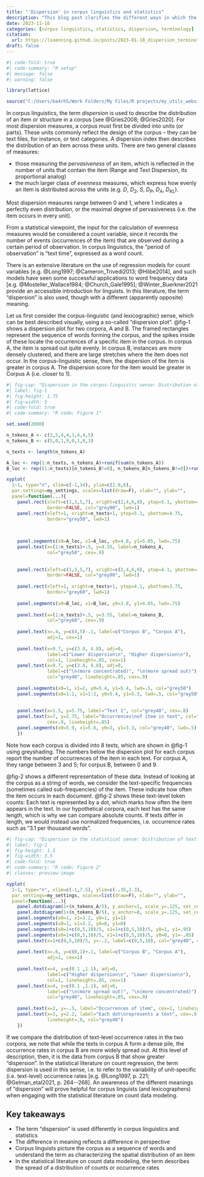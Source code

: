 ```yaml
---
title: "'Dispersion' in corpus linguistics and statistics"
description: "This blog post clarifies the different ways in which the term *dispersion* is used in corpus linguistics and statistics."
date: 2023-11-16
categories: [corpus linguistics, statistics, dispersion, terminology]
citation: 
  url: https://lsoenning.github.io/posts/2023-01-18_dispersion_terminology/
draft: false
---
```


```r
#| code-fold: true
#| code-summary: "R setup"
#| message: false
#| warning: false

library(lattice)

source("C:/Users/ba4rh5/Work Folders/My Files/R projects/my_utils_website.R")
```

In corpus linguistics, the term *dispersion* is used to describe the distribution of an item or structure in a corpus [see @Gries2008; @Gries2020]. For most dispersion measures, a corpus must first be divided into units (or parts). These units commonly reflect the design of the corpus -- they can be text files, for instance, or text categories. A dispersion index then describes the distribution of an item across these units. There are two general classes of measures:

-   those measuring the *pervasiveness* of an item, which is reflected in the number of units that contain the item (Range and Text Dispersion, its proportional analog)
-   the much larger class of *evenness* measures, which express how evenly an item is distributed across the units (e.g. *D*, *D~2~*, *S*, *D~P~*, *D~A~*, *D~KL~*).

Most dispersion measures range between 0 and 1, where 1 indicates a perfectly even distribution, or the maximal degree of pervasiveness (i.e. the item occurs in every unit).

From a statistical viewpoint, the input for the calculation of evenness measures would be considered a count variable, since it records the number of events (occurrences of the item) that are observed during a certain period of observation. In corpus linguistics, the "period of observation" is "text time", expressed as a word count.

There is an extensive literature on the use of regression models for count variables [e.g. @Long1997; @Cameron_Trivedi2013; @Hilbe2014], and such models have seen some successful applications to word frequency data [e.g. @Mosteller_Wallace1984; @Church_Gale1995]; @Winter_Buerkner2021 provide an accessible introduction for linguists. In this literature, the term "dispersion" is also used, though with a different (apparently opposite) meaning.

Let us first consider the corpus-linguistic (and lexicographic) sense, which can be best described visually, using a so-called "dispersion plot". @fig-1 shows a dispersion plot for two corpora, A and B. The framed rectangles represent the sequence of words forming the corpus, and the spikes inside of these locate the occurrences of a specific item in the corpus. In corpus A, the item is spread out quite evenly. In corpus B, instances are more densely clustered, and there are large stretches where the item does not occur. In the corpus-linguistic sense, then, the dispersion of the item is greater in corpus A. The dispersion score for the item would be greater in Corpus A (i.e. closer to 1).

```r
#| fig-cap: "Dispersion in the corpus-linguistic sense: Distribution of word tokens in the corpus."
#| label: fig-1
#| fig-height: 1.75
#| fig-width: 5
#| code-fold: true
#| code-summary: "R code: Figure 1"

set.seed(2000)

n_tokens_A <- c(3,5,4,4,3,4,4,5)
n_tokens_B <- c(5,0,1,9,0,1,0,3)

n_texts <- length(n_tokens_A)

A_loc <- rep(1:n_texts, n_tokens_A)+runif(sum(n_tokens_A))
B_loc <- rep((1:n_texts)[n_tokens_B!=0], n_tokens_B[n_tokens_B!=0])+runif(sum(n_tokens_B))

xyplot(
  1~1, type="n", xlim=c(-1,14), ylim=c(2.8,6),
  par.settings=my_settings, scales=list(draw=F), xlab="", ylab="",
  panel=function(...){
    panel.rect(xleft=c(1,3,5,7), xright=c(2,4,6,8), ytop=5.1, ybottom=4.75, 
               border=FALSE, col="grey90", lwd=1)
    panel.rect(xleft=1, xright=n_texts+1, ytop=5.1, ybottom=4.75, 
               border="grey50", lwd=1)
    

        
    panel.segments(x0=A_loc, x1=A_loc, y0=4.8, y1=5.05, lwd=.75)
    panel.text(x=(1:n_texts)+.5, y=4.55, label=n_tokens_A, 
               col="grey50", cex=.9)
    
    
    panel.rect(xleft=c(1,3,5,7), xright=c(2,4,6,8), ytop=4.1, ybottom=3.75, 
               border=FALSE, col="grey90", lwd=1)
    
    panel.rect(xleft=1, xright=n_texts+1, ytop=4.1, ybottom=3.75, 
               border="grey60", lwd=1)
    
    panel.segments(x0=B_loc, x1=B_loc, y0=3.8, y1=4.05, lwd=.75)
    
    panel.text(x=(1:n_texts)+.5, y=3.55, label=n_tokens_B, 
               col="grey60", cex=.9)
    
    panel.text(x=.4, y=c(4,5)-.1, label=c("Corpus B", "Corpus A"), 
               adj=1, cex=1)
    
    panel.text(x=9.7, y=c(3.8, 4.8), adj=0, 
               label=c("Lower dispersion\n", "Higher dispersion\n"), 
               col=1, lineheight=.85, cex=1)
    panel.text(x=9.7, y=c(3.8, 4.8), adj=0, 
               label=c("\n(more concentrated)", "\n(more spread out)"), 
               col="grey40", lineheight=.85, cex=.9)
    
    panel.segments(x0=1, x1=2, y0=5.4, y1=5.4, lwd=.5, col="grey50")
    panel.segments(x0=1:2, x1=1:2, y0=5.4, y1=5.3, lwd=.5, col="grey50")
    
    
    panel.text(x=1.5, y=5.75, label="Text 1", col="grey40", cex=.8)
    panel.text(x=7, y=2.75, label="Occurrences\nof item in text", col="grey40", 
               cex=.9, lineheight=.85)
    panel.segments(x0=5.9, x1=5.6, y0=3, y1=3.3, col="grey40", lwd=.5)
    })

```

Note how each corpus is divided into 8 texts, which are shown in @fig-1 using greyshading. The numbers below the dispersion plot for each corpus report the number of occurrences of the item in each text. For corpus A, they range between 3 and 5; for corpus B, between 0 and 9.

@fig-2 shows a different representation of these data. Instead of looking at the corpus as a string of words, we consider the text-specific frequencies (sometimes called sub-frequencies) of the item. These indicate how often the item occurs in each document. @fig-2 shows these text-level token counts: Each text is represented by a dot, which marks how often the item appears in the text. In our hypothetical corpora, each text has the same length, which is why we can compare absolute counts. If texts differ in length, we would instead use normalized frequencies, i.e. occurrence rates such as "3.1 per thousand words".

```r
#| fig-cap: "Dispersion in the statistical sense: Distribution of text-level ocurrence rates."
#| label: fig-2
#| fig-height: 1.5
#| fig-width: 3.5
#| code-fold: true
#| code-summary: "R code: Figure 2"
#| classes: preview-image

xyplot(
  1~1, type="n", xlim=c(-1,7.5), ylim=c(-.35,2.3),
  par.settings=my_settings, scales=list(draw=F), xlab="", ylab="",
  panel=function(...){
    panel.dotdiagram(1+(n_tokens_A/5), y_anchor=1, scale_y=.125, set_cex=1.3)
    panel.dotdiagram(1+(n_tokens_B/5), y_anchor=0, scale_y=.125, set_cex=1.3)
    panel.segments(x0=1, x1=3.2, y0=1, y1=1)
    panel.segments(x0=1, x1=3.2, y0=0, y1=0)
    panel.segments(x0=1+c(0,5,10)/5, x1=1+c(0,5,10)/5, y0=1, y1=.95)
    panel.segments(x0=1+c(0,5,10)/5, x1=1+c(0,5,10)/5, y0=0, y1=-.05)
    panel.text(x=1+c(0,5,10)/5, y=-.2, label=c(0,5,10), col="grey40", cex=.8)
    
    panel.text(x=.6, y=c(0,1)+.1, label=c("Corpus B", "Corpus A"), 
               adj=1, cex=1)
    
    panel.text(x=4, y=c(0.1 ,1.1), adj=0, 
               label=c("Higher dispersion\n", "Lower dispersion\n"), 
               col=1, lineheight=.85, cex=1)
    panel.text(x=4, y=c(0.1 ,1.1), adj=0, 
               label=c("\n(more spread out)", "\n(more concentrated)"), 
               col="grey40", lineheight=.85, cex=.9)
    
    panel.text(x=2, y=-.5, label="Occurrences of item", cex=1, lineheight=.9)
    panel.text(x=3, y=2.2, label="Each dot\nrepresents a text", cex=.9, 
               lineheight=.9, col="grey40")
    })
```

If we compare the distribution of text-level occurrence rates in the two corpora, we note that while the texts in corpus A form a dense pile, the occurrence rates in corpus B are more widely spread out. At this level of description, then, it is the data from corpus B that show greater "dispersion". In the statistical literature on count regression, the term dispersion is used in this sense, i.e. to refer to the variability of unit-specific (i.e. text-level) occurrence rates [e.g. @Long1997, p. 221; @Gelman_etal2021, p. 264--268]. An awareness of the different meanings of "dispersion" will prove helpful for corpus linguists (and lexicographers) when engaging with the statistical literature on count data modeling.

::: callout-tip
## Key takeaways

-   The term "dispersion" is used differently in corpus linguistics and statistics
-   The difference in meaning reflects a difference in perspective
-   Corpus linguists picture the corpus as a sequence of words and understand the term as characterizing the spatial distribution of an item
-   In the statistical literature on count data modeling, the term describes the spread of a distribution of counts or occurrence rates
:::

